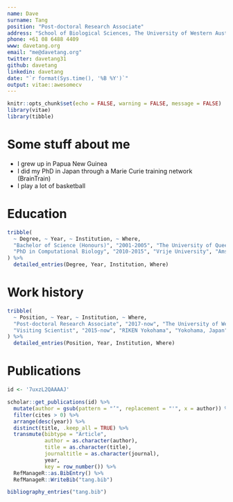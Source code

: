 ```yaml
---
name: Dave
surname: Tang
position: "Post-doctoral Research Associate"
address: "School of Biological Sciences, The University of Western Australia"
phone: +61 08 6488 4409
www: davetang.org
email: "me@davetang.org"
twitter: davetang31
github: davetang
linkedin: davetang
date: "`r format(Sys.time(), '%B %Y')`"
output: vitae::awesomecv
---
```


```r
knitr::opts_chunk$set(echo = FALSE, warning = FALSE, message = FALSE)
library(vitae)
library(tibble)
```

# Some stuff about me

 * I grew up in Papua New Guinea
 * I did my PhD in Japan through a Marie Curie training network (BrainTrain)
 * I play a lot of basketball

# Education

```r
tribble(
  ~ Degree, ~ Year, ~ Institution, ~ Where,
  "Bachelor of Science (Honours)", "2001-2005", "The University of Queensland", "Brisbane, Australia",
  "PhD in Computational Biology", "2010-2015", "Vrije University", "Amsterdam, the Netherlands"
) %>% 
  detailed_entries(Degree, Year, Institution, Where)
```

# Work history

```r
tribble(
  ~ Position, ~ Year, ~ Institution, ~ Where,
  "Post-doctoral Research Associate", "2017-now", "The University of Western Australia", "Perth, Australia",
  "Visiting Scientist", "2015-now", "RIKEN Yokohama", "Yokohama, Japan"
) %>% 
  detailed_entries(Position, Year, Institution, Where)
```

# Publications

```r
id <- '7uxzL2QAAAAJ'

scholar::get_publications(id) %>%
  mutate(author = gsub(pattern = "’", replacement = "'", x = author)) %>%
  filter(cites > 0) %>%
  arrange(desc(year)) %>%
  distinct(title, .keep_all = TRUE) %>%
  transmute(bibtype = "Article",
            author = as.character(author),
            title = as.character(title),
            journaltitle = as.character(journal),
            year,
            key = row_number()) %>% 
  RefManageR::as.BibEntry() %>% 
  RefManageR::WriteBib("tang.bib")

bibliography_entries("tang.bib")
```
